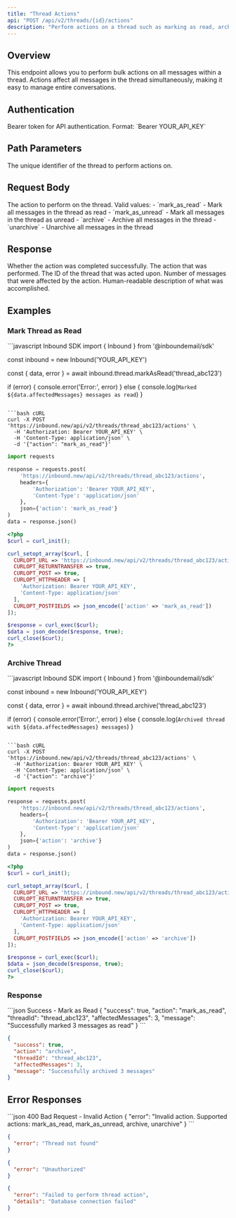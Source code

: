 ```yaml
---
title: "Thread Actions"
api: "POST /api/v2/threads/{id}/actions"
description: "Perform actions on a thread such as marking as read, archiving, or unarchiving"
---
```


## Overview

This endpoint allows you to perform bulk actions on all messages within a thread. Actions affect all messages in the thread simultaneously, making it easy to manage entire conversations.

## Authentication

<ParamField header="Authorization" type="string" required>
  Bearer token for API authentication. Format: `Bearer YOUR_API_KEY`
</ParamField>

## Path Parameters

<ParamField path="id" type="string" required>
  The unique identifier of the thread to perform actions on.
</ParamField>

## Request Body

<ParamField body="action" type="string" required>
  The action to perform on the thread. Valid values:
  - `mark_as_read` - Mark all messages in the thread as read
  - `mark_as_unread` - Mark all messages in the thread as unread
  - `archive` - Archive all messages in the thread
  - `unarchive` - Unarchive all messages in the thread
</ParamField>

## Response

<ResponseField name="success" type="boolean" required>
  Whether the action was completed successfully.
</ResponseField>

<ResponseField name="action" type="string" required>
  The action that was performed.
</ResponseField>

<ResponseField name="threadId" type="string" required>
  The ID of the thread that was acted upon.
</ResponseField>

<ResponseField name="affectedMessages" type="integer">
  Number of messages that were affected by the action.
</ResponseField>

<ResponseField name="message" type="string">
  Human-readable description of what was accomplished.
</ResponseField>

## Examples

### Mark Thread as Read

<RequestExample>
```javascript Inbound SDK
import { Inbound } from '@inboundemail/sdk'

const inbound = new Inbound('YOUR_API_KEY')

const { data, error } = await inbound.thread.markAsRead('thread_abc123')

if (error) {
  console.error('Error:', error)
} else {
  console.log(`Marked ${data.affectedMessages} messages as read`)
}
```

```bash cURL
curl -X POST 'https://inbound.new/api/v2/threads/thread_abc123/actions' \
  -H 'Authorization: Bearer YOUR_API_KEY' \
  -H 'Content-Type: application/json' \
  -d '{"action": "mark_as_read"}'
```

```python Python
import requests

response = requests.post(
    'https://inbound.new/api/v2/threads/thread_abc123/actions',
    headers={
        'Authorization': 'Bearer YOUR_API_KEY',
        'Content-Type': 'application/json'
    },
    json={'action': 'mark_as_read'}
)
data = response.json()
```

```php PHP
<?php
$curl = curl_init();

curl_setopt_array($curl, [
  CURLOPT_URL => 'https://inbound.new/api/v2/threads/thread_abc123/actions',
  CURLOPT_RETURNTRANSFER => true,
  CURLOPT_POST => true,
  CURLOPT_HTTPHEADER => [
    'Authorization: Bearer YOUR_API_KEY',
    'Content-Type: application/json'
  ],
  CURLOPT_POSTFIELDS => json_encode(['action' => 'mark_as_read'])
]);

$response = curl_exec($curl);
$data = json_decode($response, true);
curl_close($curl);
?>
```
</RequestExample>

### Archive Thread

<RequestExample>
```javascript Inbound SDK
import { Inbound } from '@inboundemail/sdk'

const inbound = new Inbound('YOUR_API_KEY')

const { data, error } = await inbound.thread.archive('thread_abc123')

if (error) {
  console.error('Error:', error)
} else {
  console.log(`Archived thread with ${data.affectedMessages} messages`)
}
```

```bash cURL
curl -X POST 'https://inbound.new/api/v2/threads/thread_abc123/actions' \
  -H 'Authorization: Bearer YOUR_API_KEY' \
  -H 'Content-Type: application/json' \
  -d '{"action": "archive"}'
```

```python Python
import requests

response = requests.post(
    'https://inbound.new/api/v2/threads/thread_abc123/actions',
    headers={
        'Authorization': 'Bearer YOUR_API_KEY',
        'Content-Type': 'application/json'
    },
    json={'action': 'archive'}
)
data = response.json()
```

```php PHP
<?php
$curl = curl_init();

curl_setopt_array($curl, [
  CURLOPT_URL => 'https://inbound.new/api/v2/threads/thread_abc123/actions',
  CURLOPT_RETURNTRANSFER => true,
  CURLOPT_POST => true,
  CURLOPT_HTTPHEADER => [
    'Authorization: Bearer YOUR_API_KEY',
    'Content-Type: application/json'
  ],
  CURLOPT_POSTFIELDS => json_encode(['action' => 'archive'])
]);

$response = curl_exec($curl);
$data = json_decode($response, true);
curl_close($curl);
?>
```
</RequestExample>

### Response

<ResponseExample>
```json Success - Mark as Read
{
  "success": true,
  "action": "mark_as_read",
  "threadId": "thread_abc123",
  "affectedMessages": 3,
  "message": "Successfully marked 3 messages as read"
}
```

```json Success - Archive
{
  "success": true,
  "action": "archive",
  "threadId": "thread_abc123",
  "affectedMessages": 3,
  "message": "Successfully archived 3 messages"
}
```
</ResponseExample>

## Error Responses

<ResponseExample>
```json 400 Bad Request - Invalid Action
{
  "error": "Invalid action. Supported actions: mark_as_read, mark_as_unread, archive, unarchive"
}
```

```json 404 Not Found
{
  "error": "Thread not found"
}
```

```json 401 Unauthorized
{
  "error": "Unauthorized"
}
```

```json 500 Internal Server Error
{
  "error": "Failed to perform thread action",
  "details": "Database connection failed"
}
```
</ResponseExample>
